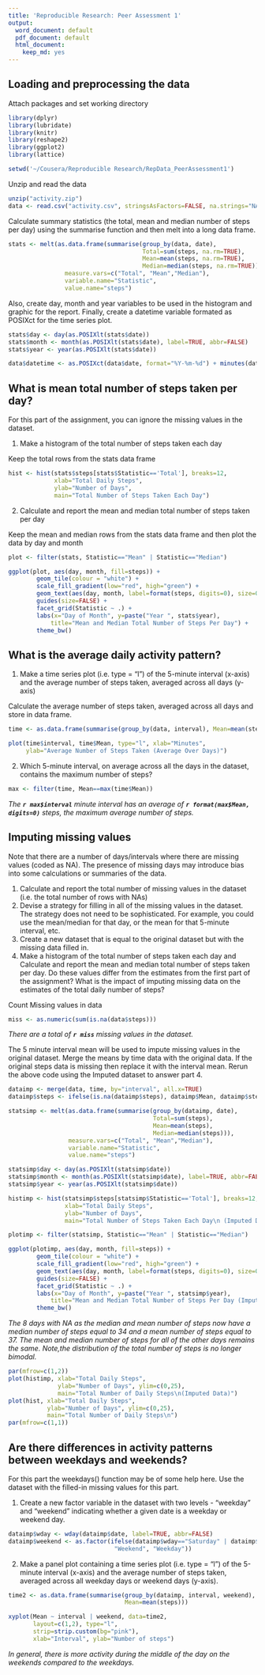 ```yaml
---
title: 'Reproducible Research: Peer Assessment 1'
output:
  word_document: default
  pdf_document: default
  html_document:
    keep_md: yes
---
```



## Loading and preprocessing the data

Attach packages and set working directory

```r
library(dplyr)
library(lubridate)
library(knitr)
library(reshape2)
library(ggplot2)
library(lattice)

setwd('~/Cousera/Reproducible Research/RepData_PeerAssessment1')
```

Unzip and read the data

```r
unzip("activity.zip")
data <- read.csv("activity.csv", stringsAsFactors=FALSE, na.strings="NA")
```

Calculate summary statistics (the total, mean and median number of steps per day) using the summarise function and then melt into a long data frame.  

```r
stats <- melt(as.data.frame(summarise(group_by(data, date),
                                      Total=sum(steps, na.rm=TRUE), 
                                      Mean=mean(steps, na.rm=TRUE), 
                                      Median=median(steps, na.rm=TRUE))),
                measure.vars=c("Total", "Mean","Median"),
                variable.name="Statistic",
                value.name="steps")
```

Also, create day, month and year variables to be used in the histogram and graphic for the report. Finally, create a datetime variable formated as POSIXct for the time series plot.

```r
stats$day <- day(as.POSIXlt(stats$date))
stats$month <- month(as.POSIXlt(stats$date), label=TRUE, abbr=FALSE)
stats$year <- year(as.POSIXlt(stats$date)) 

data$datetime <- as.POSIXct(data$date, format="%Y-%m-%d") + minutes(data$interval)
```


## What is mean total number of steps taken per day?

For this part of the assignment, you can ignore the missing values in the dataset.

1. Make a histogram of the total number of steps taken each day 

Keep the total rows from the stats data frame

```r
hist <- hist(stats$steps[stats$Statistic=='Total'], breaks=12,
             xlab="Total Daily Steps",
             ylab="Number of Days",
             main="Total Number of Steps Taken Each Day")
```

2. Calculate and report the mean and median total number of steps taken per day

Keep the mean and median rows from the stats data frame and then plot the data by day and month

```r
plot <- filter(stats, Statistic=="Mean" | Statistic=="Median")

ggplot(plot, aes(day, month, fill=steps)) + 
        geom_tile(colour = "white") + 
        scale_fill_gradient(low="red", high="green") +
        geom_text(aes(day, month, label=format(steps, digits=0), size=0.5, angle=90)) +
        guides(size=FALSE) +
        facet_grid(Statistic ~ .) + 
        labs(x="Day of Month", y=paste("Year ", stats$year), 
            title="Mean and Median Total Number of Steps Per Day") +
        theme_bw()
```


## What is the average daily activity pattern?

1. Make a time series plot (i.e. type = "l") of the 5-minute interval (x-axis)
and the average number of steps taken, averaged across all days (y-axis)

Calculate the average number of steps taken, averaged across all days and store in data frame.

```r
time <- as.data.frame(summarise(group_by(data, interval), Mean=mean(steps, na.rm=TRUE)))

plot(time$interval, time$Mean, type="l", xlab="Minutes",
     ylab="Average Number of Steps Taken (Average Over Days)")
```

2. Which 5-minute interval, on average across all the days in the dataset,
contains the maximum number of steps?

```r
max <- filter(time, Mean==max(time$Mean))
```

*The **`r max$interval`** minute interval has an average of **`r format(max$Mean, digits=0)`** steps, the maximum average number of steps.*\n


## Imputing missing values

Note that there are a number of days/intervals where there are missing values
(coded as NA). The presence of missing days may introduce bias into some
calculations or summaries of the data.

1. Calculate and report the total number of missing values in the dataset
(i.e. the total number of rows with NAs)
2. Devise a strategy for filling in all of the missing values in the dataset. The
strategy does not need to be sophisticated. For example, you could use
the mean/median for that day, or the mean for that 5-minute interval, etc.
3. Create a new dataset that is equal to the original dataset but with the
missing data filled in.
4. Make a histogram of the total number of steps taken each day and Calculate
and report the mean and median total number of steps taken per day. Do
these values differ from the estimates from the first part of the assignment?
What is the impact of imputing missing data on the estimates of the total
daily number of steps?

Count Missing values in data

```r

miss <- as.numeric(sum(is.na(data$steps)))
```

*There are a total of **`r miss`** missing values in the dataset.*\n

The 5 minute interval mean will be used to impute missing values in the original dataset.  Merge the means by time data with the original data. If the original steps data is missing then replace it with the interval mean.  Rerun the above code using the Imputed dataset to answer part 4.


```r

dataimp <- merge(data, time, by="interval", all.x=TRUE)
dataimp$steps <- ifelse(is.na(dataimp$steps), dataimp$Mean, dataimp$steps)

statsimp <- melt(as.data.frame(summarise(group_by(dataimp, date),
                                         Total=sum(steps), 
                                         Mean=mean(steps), 
                                         Median=median(steps))),
                 measure.vars=c("Total", "Mean","Median"),
                 variable.name="Statistic",
                 value.name="steps")

statsimp$day <- day(as.POSIXlt(statsimp$date))
statsimp$month <- month(as.POSIXlt(statsimp$date), label=TRUE, abbr=FALSE)
statsimp$year <- year(as.POSIXlt(statsimp$date)) 

histimp <- hist(statsimp$steps[statsimp$Statistic=='Total'], breaks=12,
                xlab="Total Daily Steps",
                ylab="Number of Days",
                main="Total Number of Steps Taken Each Day\n (Imputed Data)")

plotimp <- filter(statsimp, Statistic=="Mean" | Statistic=="Median")

ggplot(plotimp, aes(day, month, fill=steps)) + 
        geom_tile(colour = "white") + 
        scale_fill_gradient(low="red", high="green") +
        geom_text(aes(day, month, label=format(steps, digits=0), size=0.5, angle=90)) +
        guides(size=FALSE) +
        facet_grid(Statistic ~ .) + 
        labs(x="Day of Month", y=paste("Year ", statsimp$year), 
            title="Mean and Median Total Number of Steps Per Day (Imputed Data)") +
        theme_bw()
```


*The 8 days with NA as the median and mean number of steps now have a median number of steps equal to 34 and a mean number of steps equal to 37.  The mean and median number of steps for all of the other days remains the same. Note,the distribution of the total number of steps is no longer bimodal.*

```r

par(mfrow=c(1,2))
plot(histimp, xlab="Total Daily Steps", 
              ylab="Number of Days", ylim=c(0,25),
              main="Total Number of Daily Steps\n(Imputed Data)")
plot(hist, xlab="Total Daily Steps",
           ylab="Number of Days", ylim=c(0,25),
           main="Total Number of Daily Steps\n")
par(mfrow=c(1,1))
```



## Are there differences in activity patterns between weekdays and weekends?

For this part the weekdays() function may be of some help here. Use the dataset
with the filled-in missing values for this part.

1. Create a new factor variable in the dataset with two levels - "weekday"
and "weekend" indicating whether a given date is a weekday or weekend
day.

```r

dataimp$wday <- wday(dataimp$date, label=TRUE, abbr=FALSE)
dataimp$weekend <- as.factor(ifelse(dataimp$wday=="Saturday" | dataimp$wday=="Sunday",
                              "Weekend", "Weekday"))
```


2. Make a panel plot containing a time series plot (i.e. type = "l") of the
5-minute interval (x-axis) and the average number of steps taken, averaged
across all weekday days or weekend days (y-axis).


```r

time2 <- as.data.frame(summarise(group_by(dataimp, interval, weekend),
                                 Mean=mean(steps)))

xyplot(Mean ~ interval | weekend, data=time2, 
       layout=c(1,2), type="l",
       strip=strip.custom(bg="pink"),
       xlab="Interval", ylab="Number of steps")
```


*In general, there is more activity during the middle of the day on the weekends compared to the weekdays.*


